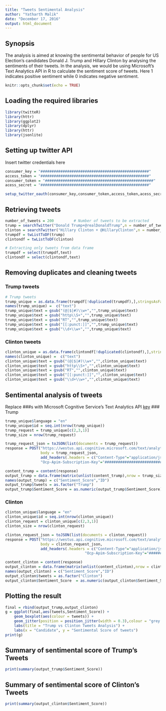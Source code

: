 ```yaml
---
title: "Tweets Sentimental Analysis"
author: "Yatharth Malik"
date: "December 17, 2016"
output: html_document
---
```


## Synopsis
The analysis is aimed at knowing the sentimental behavior of people for US Election's candidates Donald J. Trump and Hillary Clinton by analysing the sentiments of their tweets.
In the analysis, we would be using Microsoft's Text Analytics API in R to calculate the sentiment score of tweets.
Here 1 indicates positive sentiment while 0 indicates negative sentiment.


```r
knitr::opts_chunk$set(echo = TRUE)
```

## Loading the required libraries
```r
library(twitteR)
library(httr)
library(ggplot2)
library(dplyr)
library(httr)
library(jsonlite)
```

## Setting up twitter API
Insert twitter credentials here
```r
consumer_key = "#################################################"
access_token = "#################################################"
consumer_token = "#################################################"
acess_secret = "#################################################"

setup_twitter_oauth(consumer_key,consumer_token,access_token,acess_secret)
```

## Retrieving tweets
```r

number_of_tweets = 200         # Number of tweets to be extracted
trump = searchTwitter("Donald Trump+@realDonaldTrump",n = number_of_tweets ,lang = "en")
clinton = searchTwitter("Hillary Clinton + @HillaryClinton",n = number_of_tweets ,lang = "en")
trumpdf = twListToDF(trump)
clintondf = twListToDF(clinton)

# Extracting only tweets from data frame
trumpdf = select(trumpdf,text)
clintondf = select(clintondf,text)
```

## Removing duplicates and cleaning tweets
### Trump tweets
```r
# Trump tweets
trump_unique = as.data.frame(trumpdf[!duplicated(trumpdf),],stringsAsFactors = F)
names(trump_unique) =  c("text")
trump_unique$text = gsub("(@|$|#)\\w+","",trump_unique$text)
trump_unique$text = gsub("http\\S+","",trump_unique$text)
trump_unique$text = gsub("RT","",trump_unique$text)
trump_unique$text = gsub("[[:punct:]]","",trump_unique$text)
trump_unique$text = gsub("\\d+\\w+","",trump_unique$text)
```
### Clinton tweets
```r
clinton_unique = as.data.frame(clintondf[!duplicated(clintondf),],stringsAsFactors = F)
names(clinton_unique) =  c("text")
clinton_unique$text = gsub("(@|$|#)\\w+","",clinton_unique$text)
clinton_unique$text = gsub("http\\S+","",clinton_unique$text)
clinton_unique$text = gsub("RT","",clinton_unique$text)
clinton_unique$text = gsub("[[:punct:]]","",clinton_unique$text)
clinton_unique$text = gsub("\\d+\\w+","",clinton_unique$text)
```

## Sentimental analysis of tweets
Replace ###s with Microsoft Cognitive Service's Text Analytics API [key](https://www.microsoft.com/cognitive-services/en-us/text-analytics-api)
### Trump

```r
trump_unique$language = "en"
trump_unique$id = seq.int(nrow(trump_unique))
trump_request = trump_unique[c(2,3,1)]
trump_size = nrow(trump_request)

trump_request_json = toJSON(list(documents = trump_request))
response = POST("https://westus.api.cognitive.microsoft.com/text/analytics/v2.0/sentiment",
                body = trump_request_json,
                add_headers(.headers = c("Content-Type"="application/json",
                "Ocp-Apim-Subscription-Key"="########################################")))

content_trump = content(response)
output_trump = data.frame(matrix(unlist(content_trump),nrow = trump_size,byrow = T),stringsAsFactors = F)
names(output_trump) = c("Sentiment_Score","ID")
output_trump$tweets = as.factor("Trump")
output_trump$Sentiment_Score = as.numeric(output_trump$Sentiment_Score)
```

### Clinton
```r
clinton_unique$language = "en"
clinton_unique$id = seq.int(nrow(clinton_unique))
clinton_request = clinton_unique[c(2,3,1)]
clinton_size = nrow(clinton_request)

clinton_request_json = toJSON(list(documents = clinton_request))
response = POST("https://westus.api.cognitive.microsoft.com/text/analytics/v2.0/sentiment",
                body = clinton_request_json,
                add_headers(.headers = c("Content-Type"="application/json",
                                    "Ocp-Apim-Subscription-Key"="#########################################")))

content_clinton = content(response)
output_clinton = data.frame(matrix(unlist(content_clinton),nrow = clinton_size,byrow = T),stringsAsFactors = F)
names(output_clinton) = c("Sentiment_Score","ID")
output_clinton$tweets = as.factor("Clinton")
output_clinton$Sentiment_Score  = as.numeric(output_clinton$Sentiment_Score)

```

## Plotting the result
```r
final = rbind(output_trump,output_clinton)
g = ggplot(final,aes(tweets,Sentiment_Score)) + 
    geom_boxplot(aes(colour = tweets)) + 
    geom_jitter(position = position_jitter(width = 0.3),colour = "grey ", alpha = 0.4) +
    labs(title = "Trump vs Clinton Tweets Analysis") + 
    labs(x = "Candidate", y = "Sentimental Score of tweets")
print(g)
```

## Summary of sentimental score of Trump's Tweets
```r
print(summary(output_trump$Sentiment_Score))
```

## Summary of sentimental score of Clinton's Tweets
```r
print(summary(output_clinton$Sentiment_Score))
```
